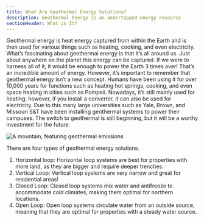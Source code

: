 ```yaml
---
title: What Are Geothermal Energy Solutions?
description: Geothermal Energy is an undertapped energy resource
sectionHeader: What is It?
---
```


Geothermal energy is heat energy captured from within the Earth and is then used for various things such as heating, cooking, and even electricity.
What’s fascinating about geothermal energy is that it’s all around us.
Just about anywhere on the planet this energy can be captured.
If we were to harness all of it, it would be enough to power the Earth 3 times over!
That’s an incredible amount of energy.
However, it’s important to remember that geothermal energy isn’t a new concept.
Humans have been using it for over 10,000 years for functions such as heating hot springs, cooking, and even space heating in cities such as Pompeii.
Nowadays, it’s still mainly used for heating; however, if you install a converter, it can also be used for electricity.
Due to this many large universities such as Yale, Brown, and Missouri S&T have been installing geothermal systems to power their campuses.
The switch to geothermal is still beginning, but it will be a worthy investment for the future.

![A mountain, featuring geothermal emissions](/images/geothermal_what.avif)

There are four types of geothermal energy solutions.

1.  Horizontal loop: Horizontal loop systems are best for properties with more land, as they are bigger and require deeper trenches.
2.  Vertical Loop: Vertical loop systems are very narrow and great for residential areas!
3.  Closed Loop: Closed loop systems mix water and antifreeze to accommodate cold climates, making them optimal for northern locations.
4.  Open Loop: Open loop systems circulate water from an outside source, meaning that they are optimal for properties with a steady water source.
